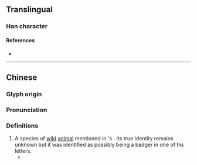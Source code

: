 {{character info/new}}
==Translingual==

===Han character===
{{Han char|rn=94|rad=犬|as=09|sn=12|four=|canj=KHDAM|ids=⿰犭查<small>(G)</small>,⿰犭査<small>(K)</small>}}

====References====
* {{Han ref|kx=0716.051|hdz=21356.110|uh=7339|ud=29497}}

----

==Chinese==
{{zh-forms}}

===Glyph origin===
{{Han compound|ls=psc|犬|c1=s|t1=dog|alt1=犭|查|no_och2=y|c2=p}}

===Pronunciation===
{{zh-pron
|m=chá
|cat=
}}

===Definitions===
{{zh-hanzi}}

# A species of [[wild]] [[animal]] mentioned in {{w|Lu Xun}}'s ''{{w|My Old Home}}''. Its true identity remains unknown but it was identified as possibly being a badger in one of his letters.
#* {{zh-x|我 那時 並 不 知道 這 所謂 猹 的 是 怎麼 一件 東西——便 是 現在 也 不 知道——只是 無端 地 覺得 狀 如 小狗 而 很 兇猛。|Back then I did not know what this so-called '''''cha''''' is—which I still do not know even now—but just thought that it had a shape like a little dog and was somehow ferocious.|ref='''1921''', {{w|Lu Xun}}, “Hometown”}}